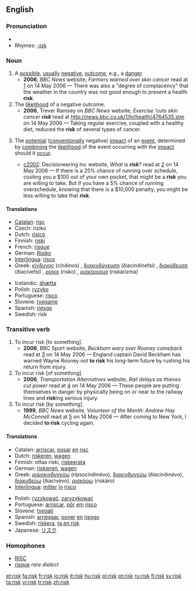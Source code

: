 {{wikipedia}}
==English==

===Pronunciation===
* {{IPA|/ɹɪsk/}}
* Rhymes: [[Rhymes:English:-ɪsk|-ɪsk]]
{{rfap}}

===Noun===
{{en-noun}}

# A [[possible]], [[usually]] [[negative]], [[outcome]], e.g., a [[danger]].
#*'''2006''', ''BBC News'' website, ''Farmers warned over skin cancer'' read at [http://news.bbc.co.uk/1/hi/northern_ireland/4764525.stm] on 14 May 2006 — There was also a "degree of complacency" that the weather in the country was not good enough to present a health '''risk'''.
# The [[likelihood]] of a negative outcome.
#*'''2006''', Trever Ramsey on ''BBC News'' website, ''Exercise 'cuts skin cancer '''risk'''' ''read at [[http://news.bbc.co.uk/1/hi/health/4764535.stm]] on 14 May 2006 — Taking regular exercise, coupled with a healthy diet, reduced the '''risk''' of several types of cancer.
# {{italbrac|Formal use in business, engineering, etc.}} The [[potential]] ([[conventionally]] negative) [[impact]] of an [[event]], determined by [[combining]] the [[likelihood]] of the event occurring with the [[impact]] should it [[occur]].
#*[[c2002]]: Decisioneering Inc website, ''What is '''risk'''?'' read at [http://www.decisioneering.com/risk-analysis.html] on 14 May 2006 — If there is a 25% chance of running over schedule, costing you a $100 out of your own pocket, that might be a '''risk''' you are willing to take. But if you have a 5% chance of running overschedule, knowing that there is a $10,000 penalty, you might be less willing to take that '''risk'''.

====Translations====
{{top}}
*[[Catalan]]: [[risc]] {{m}}
*Czech: riziko {{n}}
*Dutch: [[risico]] {{n}}
*Finnish: [[riski]]
*French: [[risque]] {{m}}
*German: [[Risiko]] {{n}}
*[[Interlingua]]: [[risco]]
*Greek: [[κίνδυνος]] (cínðinos) {{m}}, [[διακινδύνευση]] (ðiacinðínefsi) {{f}}, [[διακύβευση]] (ðiacívefsi) {{f}}, [[ρίσκο]] (rísko) {{n}}, [[ρισκάρισμα]] (riskárizma) {{n}}
{{mid}}
*Icelandic: [[áhætta]] {{f}}
*Polish: [[ryzyko]] {{n}}
*Portuguese: [[risco]] {{m}}
*Slovene: [[tveganje]] {{n}}
*Spanish: [[riesgo]] {{m}}
*Swedish: risk {{c}}
{{bottom}}

===Transitive verb===
{{en-verb|risks|risking|risked}}

# To incur risk [to something].
#*'''2006''', BBC Sport website, ''Beckham wary over Rooney comeback'' read at [http://news.bbc.co.uk/sport1/hi/football/world_cup_2006/teams/england/4769433.stm] on 14 May 2006 — England captain David Beckham has warned Wayne Rooney not '''to risk''' his long-term future by rushing his return from injury.
# To incur risk [of something].
#*'''2006''', ''Transportation Alternatives'' website, ''Rail delays as thieves cut power'' read at [http://news.bbc.co.uk/1/hi/england/merseyside/4972476.stm] on 14 May 2006 — These people are putting themselves in danger by physically being on or near to the railway lines and '''risk'''ing serious injury.
# To incur risk [by something].
#*'''1999''', ''BBC News'' website, ''Volunteer of the Month: Andrew Hay McConnell'' read at [http://www.transalt.org/press/magazine/994Summer/12volunteer.html] on 14 May 2006 — After coming to New York, I decided '''to risk''' cycling again.

====Translations====
{{top}}
*Catalan: [[arriscar]], [[posar]] [[en]] [[risc]]
*Dutch: [[riskeren]], [[wagen]]
*Finnish: ottaa riski, [[riskeerata]]
*German: [[riskieren]], [[wagen]]
*Greek: [[ριψοκινδυνεύω]] (ripsocinðinévo), [[διακινδυνεύω]] (ðiacinðinévo), [[διακυβεύω]] (ðiacivévo), [[ρισκάρω]] (riskáro)
*[[Interlingua]]: [[mitter]] [[in]] [[risco]]
{{mid}}
*Polish: [[ryzykować]], [[zaryzykować]]
*Portuguese: [[arriscar]], [[pôr]] [[em]] [[risco]]
*Slovene: [[tvegati]]
*Spanish: [[arriesgar]], [[poner]] [[en]] [[riesgo]]
*Swedish: [[riskera]], [[ta en risk]]
*Japanese: [[リスク]]
{{bottom}}

===Homophones===
* [[RISC]]
* [[risque]] ''rare dialect''

[[et:risk]]
[[fa:risk]]
[[fr:risk]]
[[io:risk]]
[[it:risk]]
[[hu:risk]]
[[pl:risk]]
[[pt:risk]]
[[ru:risk]]
[[fi:risk]]
[[sv:risk]]
[[ta:risk]]
[[vi:risk]]
[[tr:risk]]
[[zh:risk]]